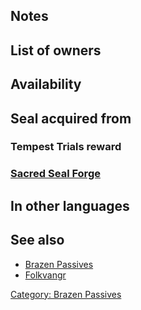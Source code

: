 {{SkillPage Tabs}}{{Passive
|type=A
|exclusive=0
|1name=Brazen Atk/Def 1
|1tagid=SID_攻撃守備の大覚醒1
|1promotionRarity=4
|1promotionTier=1
|alt1name=Brazen Atk Def 1
|1effect=At start of combat, if unit's HP ≤ 80%, grants Atk/Def+3 during combat.
|1required=-
|1cost=60
|2name=Brazen Atk/Def 2
|2tagid=SID_攻撃守備の大覚醒2
|2promotionRarity=5
|2promotionTier=1
|alt2name=Brazen Atk Def 2
|2effect=At start of combat, if unit's HP ≤ 80%, grants Atk/Def+5 during combat.
|2cost=120
|3name=Brazen Atk/Def 3
|3tagid=SID_攻撃守備の大覚醒3
|alt3name=Brazen Atk Def 3
|3effect=At start of combat, if unit's HP ≤ 80%, grants Atk/Def+7 during combat.
|3cost=240
|canUseMove={{MoveList|all}}
|canUseWeapon={{WeaponList|all}}
|properties=random_owner
}}
==Notes==
{{Combat boosts}}
==List of owners==
{{Skill Hero List}}
==Availability==
{{PassiveFocusList}}
{{PassiveDistributionList}}
{{PassiveCombatManualList}}
==Seal acquired from==
===Tempest Trials reward===
{{Tempest Trials seal reward}}
===[[Sacred Seal Forge]]===
{{SealCosts
|seals=Brazen Atk/Def 1;Brazen Atk/Def 2;Brazen Atk/Def 3
|badgeColor=Verdant
|costs1=20;100;40
|costs2=60;200;50
|costs3=400;1000;100
}}

==In other languages==
{{OtherLanguages
|english=Brazen Atk/Def
|japanese=攻撃守備の大覚醒
|german=Agr./Ver. erh.
|spanishEU=Altivez Ata/Def
|spanishLA=Altivez Atq./Def.
|french=Essor Atq/Déf
|italian=Att/Dif sfrontati
|chineseTW=攻擊防守大覺醒
|portuguese=Brio Atq./Def.
}}

==See also==
* [[Brazen Passives]]
* [[Fólkvangr|Folkvangr]]

{{Seals Navbox}}
{{Passives Navbox|A}}
[[Category: Brazen Passives]]